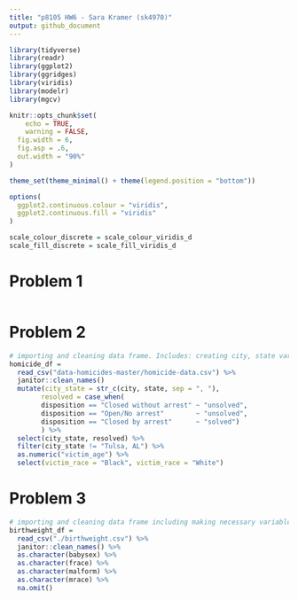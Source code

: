 ```yaml
---
title: "p8105 HW6 - Sara Kramer (sk4970)"
output: github_document
---
```


```r
library(tidyverse)
library(readr)
library(ggplot2)
library(ggridges)
library(viridis)
library(modelr)
library(mgcv)

knitr::opts_chunk$set(
	echo = TRUE,
	warning = FALSE,
  fig.width = 6,
  fig.asp = .6,
  out.width = "90%"
)

theme_set(theme_minimal() + theme(legend.position = "bottom"))

options(
  ggplot2.continuous.colour = "viridis",
  ggplot2.continuous.fill = "viridis"
)

scale_colour_discrete = scale_colour_viridis_d
scale_fill_discrete = scale_fill_viridis_d
```

# Problem 1
```r

```

# Problem 2
```r
# importing and cleaning data frame. Includes: creating city, state variable, a binary variable if solved or unsolved, fixing an error with one of the city, states, making age numeric, and focusing on Black and White victims
homicide_df = 
  read_csv("data-homicides-master/homicide-data.csv") %>% 
  janitor::clean_names()
  mutate(city_state = str_c(city, state, sep = ", "),
        resolved = case_when(
        disposition == "Closed without arrest" ~ "unsolved",
        disposition == "Open/No arrest"        ~ "unsolved",
        disposition == "Closed by arrest"      ~ "solved")
        ) %>% 
  select(city_state, resolved) %>% 
  filter(city_state != "Tulsa, AL") %>%
  as.numeric("victim_age") %>%
  select(victim_race = "Black", victim_race = "White")

```

# Problem 3
```r
# importing and cleaning data frame including making necessary variables character variables and removing missing data
birthweight_df = 
  read_csv("./birthweight.csv") %>% 
  janitor::clean_names() %>%
  as.character(babysex) %>%
  as.character(frace) %>%
  as.character(malform) %>%
  as.character(mrace) %>%
  na.omit()

```
